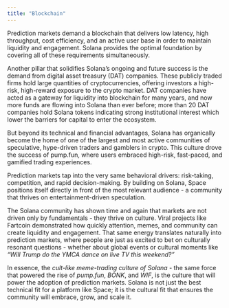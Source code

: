 ```yaml
---
title: "Blockchain"
---
```

Prediction markets demand a blockchain that delivers low latency, high throughput, cost efficiency, and an active user base in order to maintain liquidity and engagement. Solana provides the optimal foundation by covering all of these requirements simultaneously.

Another pillar that solidifies Solana’s ongoing and future success is the demand from digital asset treasury (DAT) companies. These publicly traded firms hold large quantities of cryptocurrencies, offering investors a high-risk, high-reward exposure to the crypto market. DAT companies have acted as a gateway for liquidity into blockchain for many years, and now more funds are flowing into Solana than ever before; more than 20 DAT companies hold Solana tokens indicating strong institutional interest which lower the barriers for capital to enter the ecosystem.

But beyond its technical and financial advantages, Solana has organically become the home of one of the largest and most active communities of speculative, hype-driven traders and gamblers in crypto. This culture drove the success of pump.fun, where users embraced high-risk, fast-paced, and gamified trading experiences.

Prediction markets tap into the very same behavioral drivers: risk-taking, competition, and rapid decision-making. By building on Solana, Space positions itself directly in front of the most relevant audience - a community that thrives on entertainment-driven speculation.

The Solana community has shown time and again that markets are not driven only by fundamentals - they thrive on culture. Viral projects like Fartcoin demonstrated how quickly attention, memes, and community can create liquidity and engagement. That same energy translates naturally into prediction markets, where people are just as excited to bet on culturally resonant questions - whether about global events or cultural moments like _“Will Trump do the YMCA dance on live TV this weekend?”_

In essence, the _cult-like meme-trading culture of Solana_ - the same force that powered the rise of _pump.fun_, _BONK_, and _WIF_, is the culture that will power the adoption of prediction markets. Solana is not just the best technical fit for a platform like Space; it is the cultural fit that ensures the community will embrace, grow, and scale it.
